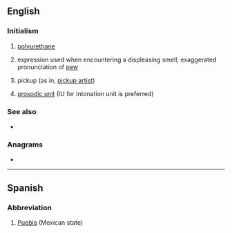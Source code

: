 {{also|Appendix:Variations of "pu"}}
==English==

===Initialism===
{{rfc-header|Initialism}}
{{head|en|initialism}}

# {{lb|en|organic compound}} [[polyurethane]]
# {{lb|en|slang}} expression used when encountering a displeasing smell; exaggerated pronunciation of [[pew]]
# {{lb|en|Internet slang}} pickup (as in, [[pickup artist]])
# {{lb|en|linguistics}} [[prosodic unit]] (IU for intonation unit is preferred)

===See also===
* {{sense|polyurethane}} {{l|en|ePTFE}}

===Anagrams===
* {{l|en|up}}

----

==Spanish==

===Abbreviation===
{{rfc-header|Abbreviation}}
{{head|es|abbreviation}}

# [[Puebla]] (Mexican state)